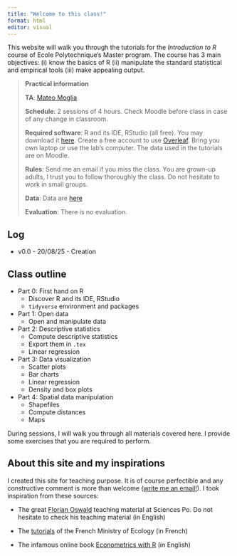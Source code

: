 ```yaml
---
title: "Welcome to this class!"
format: html
editor: visual
---
```


This website will walk you through the tutorials for the *Introduction to R* course of Ecole Polytechnique's Master program. The course has 3 main objectives: (i) know the basics of R (ii) manipulate the standard statistical and empirical tools (iii) make appealing output.

> **Practical information**
>
> **TA**: [Mateo Moglia](https://mateomoglia.github.io)
>
> **Schedule**: 2 sessions of 4 hours. Check Moodle before class in case of any change in classroom.
>
> **Required software**: R and its IDE, RStudio (all free). You may download it [here](https://posit.co/download/rstudio-desktop/). Create a free account to use [Overleaf](https://www.overleaf.com). Bring you own laptop or use the lab's computer. The data used in the tutorials are on Moodle.
>
> **Rules**: Send me an email if you miss the class. You are grown-up adults, I trust you to follow thoroughly the class. Do not hesitate to work in small groups.
>
> **Data**: Data are [here](https://drive.google.com/drive/folders/1mNXjRVWK4-5ZcgrYdNgevgxV25byMHPL?usp=sharing)
>
> **Evaluation**: There is no evaluation.

::: {.callout-caution collapse="true"}
## Log

-   v0.0 - 20/08/25 - Creation
:::

## Class outline

-   Part 0: First hand on R
    -   Discover R and its IDE, RStudio
    -   `tidyverse` environment and packages
-   Part 1: Open data
    -   Open and manipulate data
-   Part 2: Descriptive statistics
    -   Compute descriptive statistics
    -   Export them in `.tex`
    -   Linear regression
-   Part 3: Data visualization
    -   Scatter plots
    -   Bar charts
    -   Linear regression
    -   Density and box plots
-   Part 4: Spatial data manipulation
    -   Shapefiles
    -   Compute distances
    -   Maps

During sessions, I will walk you through all materials covered here. I provide some exercises that you are required to perform.

## About this site and my inspirations

I created this site for teaching purpose. It is of course perfectible and any constructive comment is more than welcome ([write me an email!](mailto:mateo.moglia@gmail.com)). I took inspiration from these sources:

-   The great [Florian Oswald](https://floswald.github.io) teaching material at Sciences Po. Do not hesitate to check his teaching material (in English)

-   The [tutorials](https://mtes-mct.github.io/parcours-r/) of the French Ministry of Ecology (in French)

-   The infamous online book [Econometrics with R](https://www.econometrics-with-r.org) (in English)
